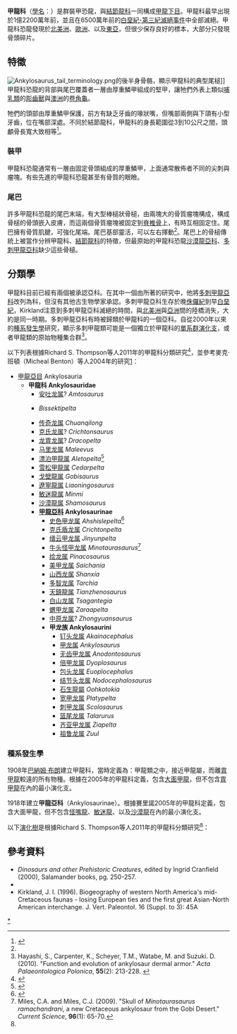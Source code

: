 {{Automatic Taxobox
| taxon = Ankylosauridae
| fossil_range = 早[[白堊紀|白堊紀]]到晚[[白堊紀|白堊紀]],{{fossil range|122|66}}
| image = Euoplocephalus tutus RTMP.jpg
| image_caption = [[王座刺甲龙|王座刺甲龙]]的骨骼，位于[[皇家安大略博物馆|皇家安大略博物馆]]
| authority = [[巴納姆·布郎|Brown]], 1908
| type_species = †[[大面甲龙|大面甲龙]]<br>''Ankylosaurus magniventris''
| type_species_authority = Brown, 1908
| subdivision_ranks = 演化支
| subdivision =
*†[[漂泊甲龙属|漂泊甲龙属]] ''Aletopelta''
*?†[[安吐龙属|安吐龙属]] ''Amtosaurus''
*†{{link-en|貝斯克緹甲龙属|Bissektipelta}} ''Bissektipelta''
*†[[雪松甲龙属|雪松甲龙属]] ''Cedarpelta''
*†[[传奇龙属|传奇龙属]] ''Chuanqilong''
*?†[[克氏龙属|克氏龙属]] ''Crichtonsaurus''
*?†[[龙胄龙属|龙胄龙属]] ''Dracopelta''
*†[[戈壁龙属|戈壁龙属]] ''Gobisaurus''
*†[[辽宁龙属|辽宁龙属]] ''Liaoningosaurus''
*†[[马里龙属|马里龙属]] ''Maleevus''
*?†[[敏迷龙属|敏迷龙属]] ''Minmi''
*†[[沙漠龙属|沙漠龙属]] ''Shamosaurus''
*†[[甲龙亚科|甲龙亚科]] Ankylosaurinae
| synonyms =
*'''徐龍科 Syrmosauridae''' <br><small>Maleev, 1952</small>
}}

'''甲龍科'''（[[學名|學名]]：{{lang|la|Ankylosauridae}}）是群裝甲恐龍，與[[結節龍科|結節龍科]]一同構成[[甲龍下目|甲龍下目]]。甲龍科最早出現於1億2200萬年前，並且在6500萬年前的[[白堊紀-第三紀滅絕事件|白堊紀-第三紀滅絕事件]]中全部滅絕。甲龍科恐龍發現於[[北美洲|北美洲]]、[[歐洲|歐洲]]、以及[[東亞|東亞]]，但很少保存良好的標本，大部分只發現骨頭碎片。

== 特徵 ==
[[File:Ankylosaurus_tail_terminology.png|thumb]]的後半身骨骼，顯示甲龍科的典型尾槌]]
甲龍科恐龍的背部與尾巴覆蓋者一層由厚重鱗甲組成的堅甲，讓牠們外表上類似[[哺乳類|哺乳類]]的[[彫齒獸|彫齒獸]]與[[澳洲|澳洲]]的[[卷角龜|卷角龜]]。

牠們的頭部由厚重鱗甲保護，前方有缺乏牙齒的喙狀嘴，但嘴部兩側與下頜有小型牙齒，位在嘴部深處。不同於結節龍科，甲龍科的身長範圍從3到10公尺之間，頭顱骨長寬大致相等<ref name=Lambert2002>{{cite book|author=David Lambert, Darren Naish, Elizabeth Wyse|year=2002|title=Encyclopedia of Dinosaurs and Prehistoric Life|publisher= Dorling Kindersley Publishers Ltd}}</ref>。

=== 裝甲 ===
甲龍科恐龍通常有一層由固定骨頭組成的厚重鱗甲，上面通常散佈者不同的尖刺與瘤塊。有些先進的甲龍科恐龍甚至有骨質的眼瞼。

=== 尾巴 ===
許多甲龍科恐龍的尾巴末端，有大型棒槌狀骨槌，由兩塊大的骨質瘤塊構成，構成骨槌的骨頭嵌入皮膚，而這兩個骨質瘤塊被固定到[[脊椎骨|脊椎骨]]上，有時互相固定住。尾巴擁有骨質肌腱，可強化尾端。尾巴基部靈活，可以左右揮動<ref name=Lambert2002/>。尾巴上的骨槌傳統上被當作分辨甲龍科、[[結節龍科|結節龍科]]的特徵，但最原始的甲龍科恐龍[[沙漠龍亞科|沙漠龍亞科]]、[[多刺甲龍亞科|多刺甲龍亞科]]缺少這些骨槌。

== 分類學 ==
甲龍科目前已經有兩個被承認亞科。在其中一個由{{link-en|肯尼思·卡彭特|Kenneth Carpenter}}所著的研究中，他將[[多刺甲龍亞科|多刺甲龍亞科]]改列為科，但沒有其他古生物學家承認。多刺甲龍亞科生存於晚[[侏儸紀|侏儸紀]]到早[[白堊紀|白堊紀]]，Kirkland注意到多刺甲龍亞科滅絕的時間，與[[北美洲|北美洲]]與[[亞洲|亞洲]]間的陸橋消失，大約是同一時期。多刺甲龍亞科有時被歸類於甲龍科的一個亞科。自從2000年以來的[[種系發生學|種系發生學]]研究，顯示多刺甲龍類可能是一個獨立於甲龍科的[[單系群|單系群]][[演化支|演化支]]，或者甲龍類的原始物種集合群<ref name=armor2010>Hayashi, S., Carpenter, K., Scheyer, T.M., Watabe, M. and Suzuki. D. (2010). "Function and evolution of ankylosaur dermal armor." ''Acta Palaeontologica Polonica'', '''55'''(2): 213-228. {{doi|10.4202/app.2009.0103}}</ref>。

以下列表根據Richard S. Thompson等人2011年的甲龍科分類研究<ref name=ThompsonEtAl>{{Cite journal |author=Richard S. Thompson, Jolyon C. Parish, Susannah C. R. Maidment and Paul M. Barrett |year=2011 |title=Phylogeny of the ankylosaurian dinosaurs (Ornithischia: Thyreophora) |url=http://www.tandfonline.com/doi/abs/10.1080/14772019.2011.569091 |journal=Journal of Systematic Palaeontology |volume=in press |issue= |pages= |doi=10.1080/14772019.2011.569091 |access-date=2012-04-20 |archive-date=2020-05-30 |archive-url=https://web.archive.org/web/20200530180257/https://www.tandfonline.com/doi/abs/10.1080/14772019.2011.569091 |dead-url=no }}</ref>，並參考麥克·班頓（Micheal Benton）等人2004年的研究[https://web.archive.org/web/20081019121413/http://palaeo.gly.bris.ac.uk/benton/vertclass.html]：

* [[甲龍亞目|甲龍亞目]] Ankylosauria
** '''甲龍科 Ankylosauridae'''
*** [[安吐龙属|安吐龙属]]? ''Amtosaurus''
*** {{link-en|貝斯克緹甲龙属|Bissektipelta}} ''Bissektipelta''
*** [[传奇龙属|传奇龙属]] ''Chuanqilong''
*** [[克氏龙属|克氏龙属]]? ''Crichtonsaurus''
*** [[龙胄龙属|龙胄龙属]]? ''Dracopelta''
*** [[马里龙属|马里龙属]] ''Maleevus''
*** [[漂泊甲龍属|漂泊甲龍属]] ''Aletopelta''<ref name=Aletopelta>{{cite journal |authors=Ford, T. L. & Kirkland, J. I. |year=2001 |title=Carlsbad Ankylosaur (Ornithischia, Ankylosauria): An Ankylosaurid and Not a Nodosaurid, Chapter 12 of Carpenter, ed. |journal=The Armored Dinosaurs, Indiana University Press, Bloomington & Indianapolis, Indiana |pages=239–260 }}</ref>
*** [[雪松甲龍属|雪松甲龍属]] ''Cedarpelta''
*** [[戈壁龍属|戈壁龍属]] ''Gobisaurus''
*** [[遼寧龍属|遼寧龍属]] ''Liaoningosaurus''
*** [[敏迷龍属|敏迷龍属]] ''Minmi''
*** [[沙漠龍属|沙漠龍属]] ''Shamosaurus''
*** '''[[甲龍亞科|甲龍亞科]] Ankylosaurinae'''
**** [[史色甲龙属|史色甲龙属]] ''Ahshislepelta''<ref name=Ahshislepelta>{{cite journal |authors=Michael E. Burns and Robert M. Sullivan |year=2011 |title=A new ankylosaurid from the Upper Cretaceous Kirtland Formation, San Juan Basin, with comments on the diversity of ankylosaurids in New Mexico |url=http://www.robertmsullivanphd.com/uploads/162._Burns_and_Sullivan__Ahshislepelta__COLOR.pdf |journal=Fossil Record 3. New Mexico Museum of Natural History and Science, Bulletin |volume=53 |pages=169–178 |access-date=2012-04-20 |archive-date=2012-02-04 |archive-url=https://web.archive.org/web/20120204223647/http://www.robertmsullivanphd.com/uploads/162._Burns_and_Sullivan__Ahshislepelta__COLOR.pdf |dead-url=no }}</ref>
**** [[克氏盾龙属|克氏盾龙属]] ''Crichtonpelta''
**** [[缙云甲龙属|缙云甲龙属]] ''Jinyunpelta''
**** [[牛头怪甲龙属|牛头怪甲龙属]] ''Minotaurasaurus''<ref name="miles&miles2009">Miles, C.A. and Miles, C.J. (2009). "Skull of ''Minotaurasaurus ramachandrani'', a new Cretaceous ankylosaur from the Gobi Desert." ''Current Science'', '''96'''(1): 65-70.</ref>
**** [[绘龙属|绘龙属]] ''Pinacosaurus''
**** [[美甲龙属|美甲龙属]] ''Saichania''
**** [[山西龙属|山西龙属]] ''Shanxia''
**** [[多智龙属|多智龙属]] ''Tarchia''
**** [[天鎮龍属|天鎮龍属]] ''Tianzhenosaurus''
**** [[白山龙属|白山龙属]] ''Tsagantegia''
**** [[蝟甲龙属|蝟甲龙属]] ''Zaraapelta''
**** [[中原龙属|中原龙属]]? ''Zhongyuansaurus''
**** '''甲龙族 Ankylosaurini'''
***** [[钉头龙属|钉头龙属]] ''Akainacephalus''
***** [[甲龙属|甲龙属]] ''Ankylosaurus''
***** [[无齿甲龙属|无齿甲龙属]] ''Anodontosaurus''
***** [[倍甲龙属|倍甲龙属]] ''Dyoplosaurus''
***** [[包头龙属|包头龙属]] ''Euoplocephalus''
***** [[结节头龙属|结节头龙属]] ''Nodocephalosaurus''
***** [[石生龍屬|石生龍屬]] ''Oohkotokia''
***** [[宽甲龙属|宽甲龙属]] ''Platypelta''
***** [[刺甲龙属|刺甲龙属]] ''Scolosaurus''
***** [[篮尾龙属|篮尾龙属]] ''Talarurus''
***** [[齐亚甲龙属|齐亚甲龙属]] ''Ziapelta''
***** [[祖鲁龙属|祖鲁龙属]] ''Zuul''

===種系發生學===
1908年[[巴納姆·布朗|巴納姆·布朗]]建立甲龍科，當時定義為：甲龍類之中，接近甲龍屬，而離[[胄甲龍|胄甲龍]]較遠的所有物種。根據{{link-en|保羅·賽里諾|Paul Sereno}}在2005年的甲龍科定義，包含[[甲龍|大面甲龍]]，但不包含[[胄甲龍|胄甲龍]]在內的最小演化支。

1918年{{link-en|法蘭茲· 諾普薩|Franz Nopcsa}}建立'''甲龍亞科'''（Ankylosaurinae）。根據賽里諾2005年的甲龍科定義，包含大面甲龍，但不包含[[怪嘴龍|怪嘴龍]]、[[敏迷龍|敏迷龍]]、以及[[沙漠龍|沙漠龍]]在內的最小演化支。

以下[[演化樹|演化樹]]是根據Richard S. Thompson等人2011年的甲龍科分類研究<ref name=ThompsonEtAl/>：

{{clade| style=font-size:100%;line-height:100%
|label1='''甲龍科'''
|1={{clade
   |1=[[敏迷龍|敏迷龍]]
   |2={{clade
      |1=[[遼寧龍|遼寧龍]]
      |2={{clade
         |1=[[雪松甲龍|雪松甲龍]]
         |2={{clade
            |1=[[戈壁龍|戈壁龍]]
            |2={{clade
               |1=[[沙漠龍|沙漠龍]]
               |label2='''甲龍亞科'''
               |2={{clade
                  |1=[[白山龍|白山龍]]
                  |2=[[中原龍|中原龍]]
                  |3={{clade
                     |1={{clade
                        |1=[[山西龍|山西龍]]
                        |2={{clade
                           |1=[[克氏龍|克氏龍]]
                           |2={{clade
                              |1=[[倍甲龍|倍甲龍]]
                              |2=[[繪龍|魔頭繪龍]] }} }} }}
                     |2={{clade
                        |1={{clade
                           |1=[[甲龍|甲龍]]
                           |2=[[包頭龍|包頭龍]] }}
                        |2={{clade
                           |1={{clade
                              |1=[[牛頭怪甲龍|牛頭怪甲龍]]
                              |2=[[繪龍|繪龍]] }}
                           |2={{clade
                              |1=[[結節頭龍|結節頭龍]]
                              |2={{clade
                                 |1={{clade
                                    |1=[[籃尾龍|籃尾龍]]
                                    |2=[[天鎮龍|天鎮龍]] }}
                                 |2={{clade
                                    |1=[[多智龍|多智龍]]
                                    |2=[[美甲龍|美甲龍]] }} }} }} }} }} }} }} }} }} }} }} }} }}

== 參考資料 ==
<div class="references-small">
<references />
* ''Dinosaurs and other Prehistoric Creatures'', edited by Ingrid Cranfield (2000), Salamander books, pg. 250-257.
* {{cite book|title=The Armored Dinosaurs|year=2001|chapter=Phylogenetic analysis of the Ankylosauria|editor=Carpenter, Kenneth(ed)|author=Carpenter K|pages=455–484|publisher=Indiana University Press|id=ISBN 978-0-253-33964-5}}
* Kirkland, J. I. (1996). Biogeography of western North America's mid-Cretaceous faunas - losing European ties and the first great Asian-North American interchange. J. Vert. Paleontol. 16 (Suppl. to 3): 45A
</div>

{{裝甲類|A.|state=expanded}}
{{Taxonbar|from=Q517099}}
{{Portalbar|生物學|恐龍}}

[[Category:甲龍科|*]]
